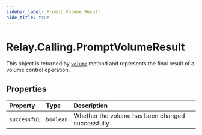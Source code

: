 ```yaml
---
sidebar_label: Prompt Volume Result
hide_title: true
---
```


[prompt]: ../actions/prompt#volume


# Relay.Calling.PromptVolumeResult

This object is returned by [`volume`][prompt] method and represents the final result of a volume control operation.

## Properties

| Property | Type | Description |
| :-------- | :-------- | :----------- |
| `successful` | `boolean` | Whether the volume has been changed successfully. |

